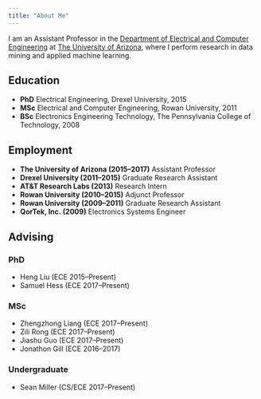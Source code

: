 ```yaml
---
title: "About Me"
---
```


I am an Assistant Professor in the [Department of Electrical and Computer Engineering](http://www.ece.arizona.edu/) at [The University of Arizona](http://www.arizona.edu/), where I perform research in data mining and applied machine learning. 

## Education 
- __PhD__ Electrical Engineering, Drexel University, 2015
- __MSc__ Electrical and Computer Engineering, Rowan University, 2011
- __BSc__ Electronics Engineering Technology, The Pennsylvania College of Technology, 2008

## Employment  
- __The University of Arizona (2015--2017)__ Assistant Professor
- __Drexel University (2011--2015)__ Graduate Research Assistant 
- __AT&T Research Labs (2013)__ Research Intern 
- __Rowan University (2010--2015)__ Adjunct Professor
- __Rowan University (2009--2011)__ Graduate Research Assistant
- __QorTek, Inc. (2009)__ Electronics Systems Engineer 

## Advising   

### PhD  
- Heng Liu (ECE 2015--Present)
- Samuel Hess (ECE 2017--Present)

### MSc  
- Zhengzhong Liang (ECE 2017--Present)
- Zili Rong (ECE 2017--Present)
- Jiashu Guo (ECE 2017--Present)
- Jonathon Gill (ECE 2016--2017)

### Undergraduate
- Sean Miller (CS/ECE 2017--Present)
